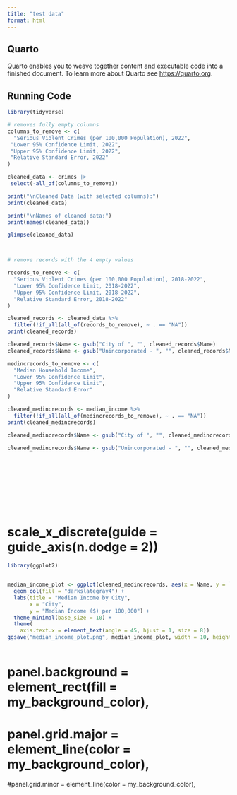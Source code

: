 ```yaml
---
title: "test data"
format: html
---
```


## Quarto

Quarto enables you to weave together content and executable code into a finished document. To learn more about Quarto see <https://quarto.org>.

## Running Code

```r
library(tidyverse)

# removes fully empty columns
columns_to_remove <- c(
  "Serious Violent Crimes (per 100,000 Population), 2022",
 "Lower 95% Confidence Limit, 2022",
 "Upper 95% Confidence Limit, 2022",
 "Relative Standard Error, 2022"
)

cleaned_data <- crimes |>
 select(-all_of(columns_to_remove))

print("\nCleaned Data (with selected columns):")
print(cleaned_data)

print("\nNames of cleaned data:")
print(names(cleaned_data))

glimpse(cleaned_data)



# remove records with the 4 empty values

records_to_remove <- c(
  "Serious Violent Crimes (per 100,000 Population), 2018-2022",
  "Lower 95% Confidence Limit, 2018-2022",
  "Upper 95% Confidence Limit, 2018-2022",
  "Relative Standard Error, 2018-2022"
)

cleaned_records <- cleaned_data %>%
  filter(!if_all(all_of(records_to_remove), ~ . == "NA"))
print(cleaned_records)

cleaned_records$Name <- gsub("City of ", "", cleaned_records$Name)
cleaned_records$Name <- gsub("Unincorporated - ", "", cleaned_records$Name)

medincrecords_to_remove <- c(
  "Median Household Income",
  "Lower 95% Confidence Limit",
  "Upper 95% Confidence Limit",
  "Relative Standard Error"
)

cleaned_medincrecords <- median_income %>%
  filter(!if_all(all_of(medincrecords_to_remove), ~ . == "NA"))
print(cleaned_medincrecords)

cleaned_medincrecords$Name <- gsub("City of ", "", cleaned_medincrecords$Name)

cleaned_medincrecords$Name <- gsub("Unincorporated - ", "", cleaned_medincrecords$Name)










```


```r

```
#  scale_x_discrete(guide = guide_axis(n.dodge = 2))
```r
library(ggplot2)


median_income_plot <- ggplot(cleaned_medincrecords, aes(x = Name, y = `Median Household Income`)) + 
  geom_col(fill = "darkslategray4") +
  labs(title = "Median Income by City",
       x = "City",
       y = "Median Income ($) per 100,000") +
  theme_minimal(base_size = 10) + 
  theme(
    axis.text.x = element_text(angle = 45, hjust = 1, size = 8))
ggsave("median_income_plot.png", median_income_plot, width = 10, height = 6) 
  
```

# panel.background = element_rect(fill = my_background_color), 
# panel.grid.major = element_line(color = my_background_color), 
#panel.grid.minor = element_line(color = my_background_color),
